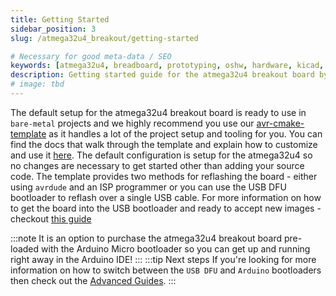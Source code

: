 ```yaml
---
title: Getting Started
sidebar_position: 3
slug: /atmega32u4_breakout/getting-started

# Necessary for good meta-data / SEO
keywords: [atmega32u4, breadboard, prototyping, oshw, hardware, kicad, debugging, avr]
description: Getting started guide for the atmega32u4 breakout board by great lakes dev
# image: tbd
---
```

The default setup for the atmega32u4 breakout board is ready to use in ```bare-metal``` projects and we highly recommend you use our [avr-cmake-template](https://github.com/greatlakesdev/avr-cmake-template)
as it handles a lot of the project setup and tooling for you. You can find the docs that walk through the template and explain how to customize and use it [here](/docs/avr-cmake-template/).
The default configuration is setup for the atmega32u4 so no changes are necessary to get started other than adding your source code. The template provides two methods for reflashing the board -
either using ```avrdude``` and an ISP programmer or you can use the USB DFU bootloader to reflash over a single USB cable. For more information on
how to get the board into the USB bootloader and ready to accept new images - checkout [this guide](/advanced-guides/utilizing-dfu-bootloader)

:::note
It is an option to purchase the atmega32u4 breakout board pre-loaded with the Arduino Micro bootloader so you can get up and running right away in the
Arduino IDE!
:::
:::tip Next steps
If you're looking for more information on how to switch between the ```USB DFU``` and ```Arduino``` bootloaders then check out the [Advanced Guides](./advanced-guides).
:::